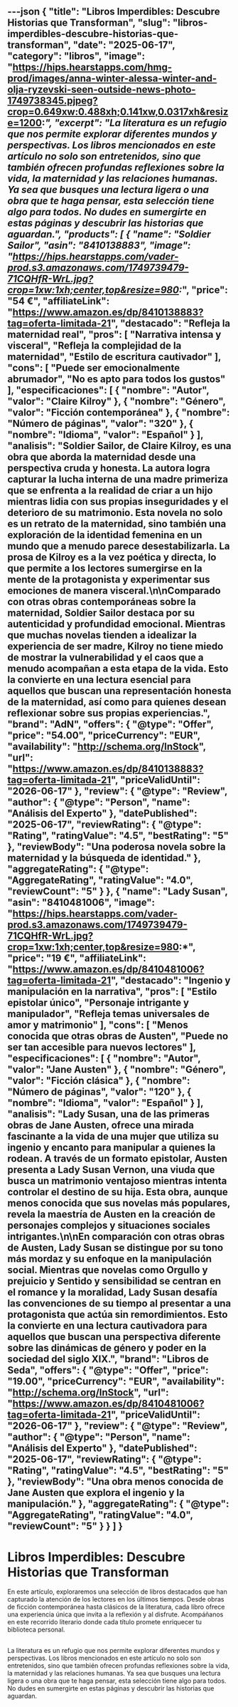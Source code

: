 ---json
{
  "title": "Libros Imperdibles: Descubre Historias que Transforman",
  "slug": "libros-imperdibles-descubre-historias-que-transforman",
  "date": "2025-06-17",
  "category": "libros",
  "image": "https://hips.hearstapps.com/hmg-prod/images/anna-winter-alessa-winter-and-olja-ryzevski-seen-outside-news-photo-1749738345.pjpeg?crop=0.649xw:0.488xh;0.141xw,0.0317xh&resize=1200:*",
  "excerpt": "La literatura es un refugio que nos permite explorar diferentes mundos y perspectivas. Los libros mencionados en este artículo no solo son entretenidos, sino que también ofrecen profundas reflexiones sobre la vida, la maternidad y las relaciones humanas. Ya sea que busques una lectura ligera o una obra que te haga pensar, esta selección tiene algo para todos. No dudes en sumergirte en estas páginas y descubrir las historias que aguardan.",
  "products": [
    {
      "name": "Soldier Sailor",
      "asin": "8410138883",
      "image": "https://hips.hearstapps.com/vader-prod.s3.amazonaws.com/1749739479-71CQHfR-WrL.jpg?crop=1xw:1xh;center,top&resize=980:*",
      "price": "54 €",
      "affiliateLink": "https://www.amazon.es/dp/8410138883?tag=oferta-limitada-21",
      "destacado": "Refleja la maternidad real",
      "pros": [
        "Narrativa intensa y visceral",
        "Refleja la complejidad de la maternidad",
        "Estilo de escritura cautivador"
      ],
      "cons": [
        "Puede ser emocionalmente abrumador",
        "No es apto para todos los gustos"
      ],
      "especificaciones": [
        {
          "nombre": "Autor",
          "valor": "Claire Kilroy"
        },
        {
          "nombre": "Género",
          "valor": "Ficción contemporánea"
        },
        {
          "nombre": "Número de páginas",
          "valor": "320"
        },
        {
          "nombre": "Idioma",
          "valor": "Español"
        }
      ],
      "analisis": "Soldier Sailor, de Claire Kilroy, es una obra que aborda la maternidad desde una perspectiva cruda y honesta. La autora logra capturar la lucha interna de una madre primeriza que se enfrenta a la realidad de criar a un hijo mientras lidia con sus propias inseguridades y el deterioro de su matrimonio. Esta novela no solo es un retrato de la maternidad, sino también una exploración de la identidad femenina en un mundo que a menudo parece desestabilizarla. La prosa de Kilroy es a la vez poética y directa, lo que permite a los lectores sumergirse en la mente de la protagonista y experimentar sus emociones de manera visceral.\n\nComparado con otras obras contemporáneas sobre la maternidad, Soldier Sailor destaca por su autenticidad y profundidad emocional. Mientras que muchas novelas tienden a idealizar la experiencia de ser madre, Kilroy no tiene miedo de mostrar la vulnerabilidad y el caos que a menudo acompañan a esta etapa de la vida. Esto la convierte en una lectura esencial para aquellos que buscan una representación honesta de la maternidad, así como para quienes desean reflexionar sobre sus propias experiencias.",
      "brand": "AdN",
      "offers": {
        "@type": "Offer",
        "price": "54.00",
        "priceCurrency": "EUR",
        "availability": "http://schema.org/InStock",
        "url": "https://www.amazon.es/dp/8410138883?tag=oferta-limitada-21",
        "priceValidUntil": "2026-06-17"
      },
      "review": {
        "@type": "Review",
        "author": {
          "@type": "Person",
          "name": "Análisis del Experto"
        },
        "datePublished": "2025-06-17",
        "reviewRating": {
          "@type": "Rating",
          "ratingValue": "4.5",
          "bestRating": "5"
        },
        "reviewBody": "Una poderosa novela sobre la maternidad y la búsqueda de identidad."
      },
      "aggregateRating": {
        "@type": "AggregateRating",
        "ratingValue": "4.0",
        "reviewCount": "5"
      }
    },
    {
      "name": "Lady Susan",
      "asin": "8410481006",
      "image": "https://hips.hearstapps.com/vader-prod.s3.amazonaws.com/1749739479-71CQHfR-WrL.jpg?crop=1xw:1xh;center,top&resize=980:*",
      "price": "19 €",
      "affiliateLink": "https://www.amazon.es/dp/8410481006?tag=oferta-limitada-21",
      "destacado": "Ingenio y manipulación en la narrativa",
      "pros": [
        "Estilo epistolar único",
        "Personaje intrigante y manipulador",
        "Refleja temas universales de amor y matrimonio"
      ],
      "cons": [
        "Menos conocida que otras obras de Austen",
        "Puede no ser tan accesible para nuevos lectores"
      ],
      "especificaciones": [
        {
          "nombre": "Autor",
          "valor": "Jane Austen"
        },
        {
          "nombre": "Género",
          "valor": "Ficción clásica"
        },
        {
          "nombre": "Número de páginas",
          "valor": "120"
        },
        {
          "nombre": "Idioma",
          "valor": "Español"
        }
      ],
      "analisis": "Lady Susan, una de las primeras obras de Jane Austen, ofrece una mirada fascinante a la vida de una mujer que utiliza su ingenio y encanto para manipular a quienes la rodean. A través de un formato epistolar, Austen presenta a Lady Susan Vernon, una viuda que busca un matrimonio ventajoso mientras intenta controlar el destino de su hija. Esta obra, aunque menos conocida que sus novelas más populares, revela la maestría de Austen en la creación de personajes complejos y situaciones sociales intrigantes.\n\nEn comparación con otras obras de Austen, Lady Susan se distingue por su tono más mordaz y su enfoque en la manipulación social. Mientras que novelas como Orgullo y prejuicio y Sentido y sensibilidad se centran en el romance y la moralidad, Lady Susan desafía las convenciones de su tiempo al presentar a una protagonista que actúa sin remordimientos. Esto la convierte en una lectura cautivadora para aquellos que buscan una perspectiva diferente sobre las dinámicas de género y poder en la sociedad del siglo XIX.",
      "brand": "Libros de Seda",
      "offers": {
        "@type": "Offer",
        "price": "19.00",
        "priceCurrency": "EUR",
        "availability": "http://schema.org/InStock",
        "url": "https://www.amazon.es/dp/8410481006?tag=oferta-limitada-21",
        "priceValidUntil": "2026-06-17"
      },
      "review": {
        "@type": "Review",
        "author": {
          "@type": "Person",
          "name": "Análisis del Experto"
        },
        "datePublished": "2025-06-17",
        "reviewRating": {
          "@type": "Rating",
          "ratingValue": "4.5",
          "bestRating": "5"
        },
        "reviewBody": "Una obra menos conocida de Jane Austen que explora el ingenio y la manipulación."
      },
      "aggregateRating": {
        "@type": "AggregateRating",
        "ratingValue": "4.0",
        "reviewCount": "5"
      }
    }
  ]
}
---

# Libros Imperdibles: Descubre Historias que Transforman


En este artículo, exploraremos una selección de libros destacados que han capturado la atención de los lectores en los últimos tiempos. Desde obras de ficción contemporánea hasta clásicos de la literatura, cada libro ofrece una experiencia única que invita a la reflexión y al disfrute. Acompáñanos en este recorrido literario donde cada título promete enriquecer tu biblioteca personal.

## 

<ProductRankingTable products={products} />

## 

<ProductDetailCard product={products[0]} index={0} />

<ProductDetailCard product={products[1]} index={1} />

## 

La literatura es un refugio que nos permite explorar diferentes mundos y perspectivas. Los libros mencionados en este artículo no solo son entretenidos, sino que también ofrecen profundas reflexiones sobre la vida, la maternidad y las relaciones humanas. Ya sea que busques una lectura ligera o una obra que te haga pensar, esta selección tiene algo para todos. No dudes en sumergirte en estas páginas y descubrir las historias que aguardan.
